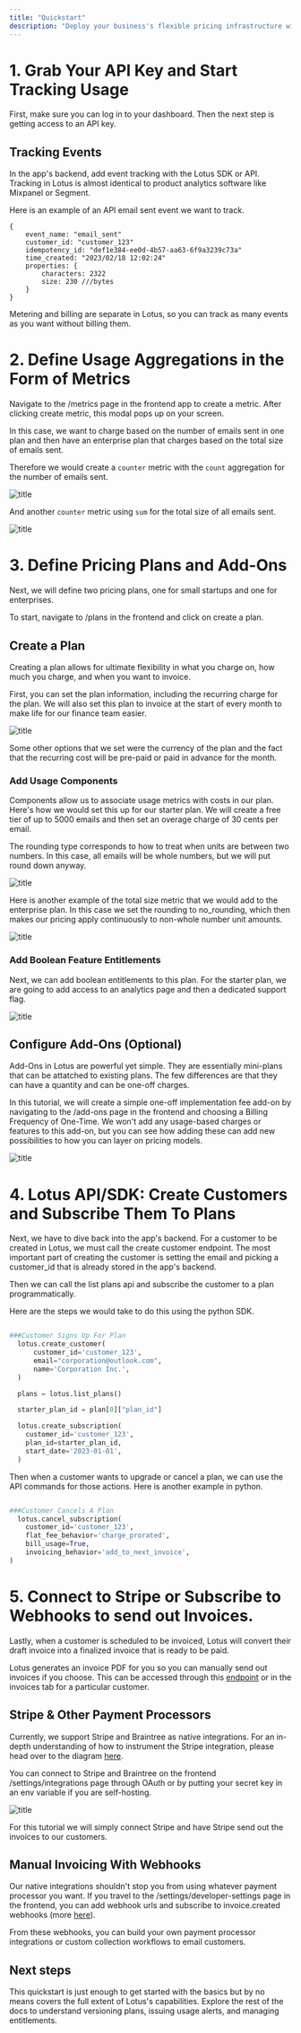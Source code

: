 ```yaml
---
title: "Quickstart"
description: "Deploy your business's flexible pricing infrastructure with a few quick steps."
---
```


# 1. Grab Your API Key and Start Tracking Usage

First, make sure you can log in to your dashboard. Then the next step is getting access to an API key.

## Tracking Events

In the app's backend, add event tracking with the Lotus SDK or API. Tracking in Lotus is almost identical to product analytics software like Mixpanel or Segment.

Here is an example of an API email sent event we want to track.

```
{
    event_name: "email_sent"
    customer_id: "customer_123"
    idempotency_id: "def1e384-ee0d-4b57-aa63-6f9a3239c73a"
    time_created: "2023/02/18 12:02:24"
    properties: {
        characters: 2322
        size: 230 ///bytes
    }
}

```

Metering and billing are separate in Lotus, so you can track as many events as you want without billing them.

# 2. Define Usage Aggregations in the Form of Metrics

Navigate to the /metrics page in the frontend app to create a metric. After clicking create metric, this modal pops up on your screen.

In this case, we want to charge based on the number of emails sent in one plan and then have an enterprise plan that charges based on the total size of emails sent.

Therefore we would create a `counter` metric with the `count` aggregation for the number of emails sent.

![title](/images/overview/createmetric1.jpg)

And another `counter` metric using `sum` for the total size of all emails sent.

![title](/images/overview/createmetric2.jpg)

# 3. Define Pricing Plans and Add-Ons

Next, we will define two pricing plans, one for small startups and one for enterprises.

To start, navigate to /plans in the frontend and click on create a plan.

## Create a Plan

Creating a plan allows for ultimate flexibility in what you charge on, how much you charge, and when you want to invoice.

First, you can set the plan information, including the recurring charge for the plan. We will also set this plan to invoice at the start of every month to make life for our finance team easier.

![title](/images/overview/createplaninfo.jpg)

Some other options that we set were the currency of the plan and the fact that the recurring cost will be pre-paid or paid in advance for the month.

### Add Usage Components

Components allow us to associate usage metrics with costs in our plan. Here's how we would set this up for our starter plan. We will create a free tier of up to 5000 emails and then set an overage charge of 30 cents per email.

The rounding type corresponds to how to treat when units are between two numbers. In this case, all emails will be whole numbers, but we will put round down anyway.

![title](/images/overview/createcomponent1.jpg)

Here is another example of the total size metric that we would add to the enterprise plan. In this case we set the rounding to no_rounding, which then makes our pricing apply continuously to non-whole number unit amounts.

![title](/images/overview/createcomponent2.jpg)

### Add Boolean Feature Entitlements

Next, we can add boolean entitlements to this plan. For the starter plan, we are going to add access to an analytics page and then a dedicated support flag.

![title](/images/overview/createfeature.jpg)

## Configure Add-Ons (Optional)

Add-Ons in Lotus are powerful yet simple. They are essentially mini-plans that can be attatched to existing plans. The few differences are that they can have a quantity and can be one-off charges.

In this tutorial, we will create a simple one-off implementation fee add-on by navigating to the /add-ons page in the frontend and choosing a Billing Frequency of One-Time. We won't add any usage-based charges or features to this add-on, but you can see how adding these can add new possibilities to how you can layer on pricing models.

![title](/images/overview/createaddon.jpg)

# 4. Lotus API/SDK: Create Customers and Subscribe Them To Plans

Next, we have to dive back into the app's backend. For a customer to be created in Lotus, we must call the create customer endpoint. The most important part of creating the customer is setting the email and picking a customer_id that is already stored in the app's backend.

Then we can call the list plans api and subscribe the customer to a plan programmatically.

Here are the steps we would take to do this using the python SDK.

```python

###Customer Signs Up For Plan
  lotus.create_customer(
      customer_id='customer_123',
      email="corporation@outlook.com",
      name='Corporation Inc.',
  )

  plans = lotus.list_plans()

  starter_plan_id = plan[0]["plan_id"]

  lotus.create_subscription(
    customer_id='customer_123',
    plan_id=starter_plan_id,
    start_date='2023-01-01',
  )

```

Then when a customer wants to upgrade or cancel a plan, we can use the API commands for those actions. Here is another example in python.

```python

###Customer Cancels A Plan
  lotus.cancel_subscription(
    customer_id='customer_123',
    flat_fee_behavior='charge_prorated',
    bill_usage=True,
    invoicing_behavior='add_to_next_invoice',
)

```

# 5. Connect to Stripe or Subscribe to Webhooks to send out Invoices.

Lastly, when a customer is scheduled to be invoiced, Lotus will convert their draft invoice into a finalized invoice that is ready to be paid.

Lotus generates an invoice PDF for you so you can manually send out invoices if you choose. This can be accessed through this [endpoint](/api-reference/invoices/get-invoice-pdf) or in the invoices tab for a particular customer.

## Stripe & Other Payment Processors

Currently, we support Stripe and Braintree as native integrations. For an in-depth understanding of how to instrument the Stripe integration, please head over to the diagram [here](/external-integrations/stripe).

You can connect to Stripe and Braintree on the frontend /settings/integrations page through OAuth or by putting your secret key in an env variable if you are self-hosting.

![title](/images/overview/paymentprocessors.jpg)

For this tutorial we will simply connect Stripe and have Stripe send out the invoices to our customers.

## Manual Invoicing With Webhooks

Our native integrations shouldn't stop you from using whatever payment processor you want. If you travel to the /settings/developer-settings page in the frontend, you can add webhook urls and subscribe to invoice.created webhooks (more [here](/webhooks/webhooks)).

From these webhooks, you can build your own payment processor integrations or custom collection workflows to email customers.

## Next steps

This quickstart is just enough to get started with the basics but by no means covers the full extent of Lotus's capabilities. Explore the rest of the docs to understand versioning plans, issuing usage alerts, and managing entitlements.
